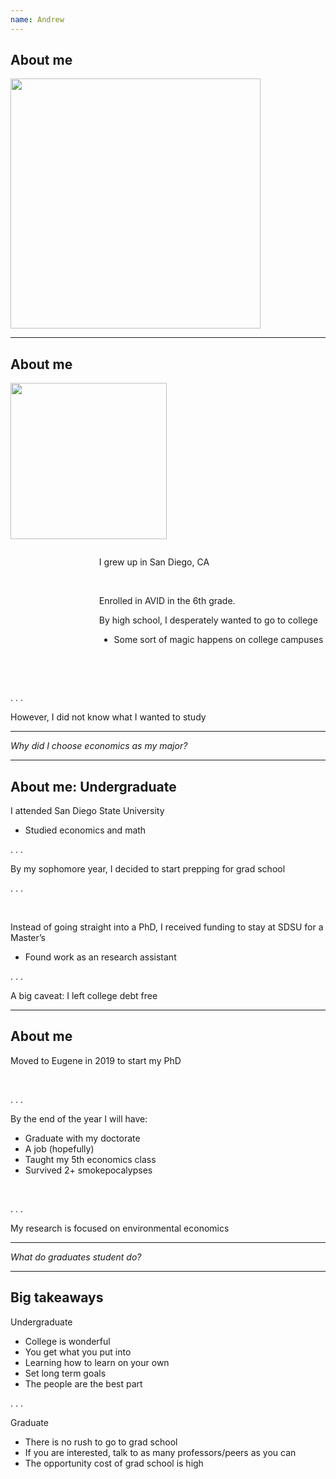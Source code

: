 ```yaml
---
name: Andrew
---
```


## About me

![](./images/ajd-senior-year.jpeg){.absolute top=75 left=300 width="400"}

---

## About me {data-visibility="uncounted"}

![](./images/ajd-senior-year.jpeg){.absolute top=100 left=0 width="250"}

:::: {.columns}

::: {.column width="25%"}

:::

::: {.column width="75%"}

I grew up in San Diego, CA

<br>

[Enrolled in [AVID]{.hi} in the 6th grade.]{.fragment}

[By high school, I desperately wanted to go to college]{.fragment} 


::: {.incremental}
- Some sort of magic happens on college campuses

:::

:::

::::  

<br>
<br>

. . .

However, I did not know what I wanted to study

---

::: {.vertical-center}
_Why did I choose economics as my major?_
:::

---

## About me: Undergraduate

I attended San Diego State University

- Studied [economics]{.hi} and [math]{.hii}

. . .

By my sophomore year, I decided to start prepping for grad school

. . .

<br>

Instead of going straight into a PhD, I received funding to stay at SDSU for a Master's

- Found work as an research assistant

. . .

A big caveat: [I left college debt free]{.fragment}


---

## About me


Moved to Eugene in 2019 to start my PhD

<br>

. . .

By the end of the year I will have:

- Graduate with my doctorate
- A job (hopefully)
- Taught my 5th economics class
- Survived 2+ smokepocalypses

<br>

. . .

My research is focused on [environmental economics]{.hi}

---

::: {.vertical-center}
_What do graduates student do?_
:::

---

## Big takeaways

[Undergraduate]{.hi}

- College is wonderful
- You get what you put into
- Learning how to learn on your own
- Set long term goals
- The people are the best part

. . .

[Graduate]{.hii}

- There is no rush to go to grad school
- If you are interested, talk to as many professors/peers as you can
- The opportunity cost of grad school is high
